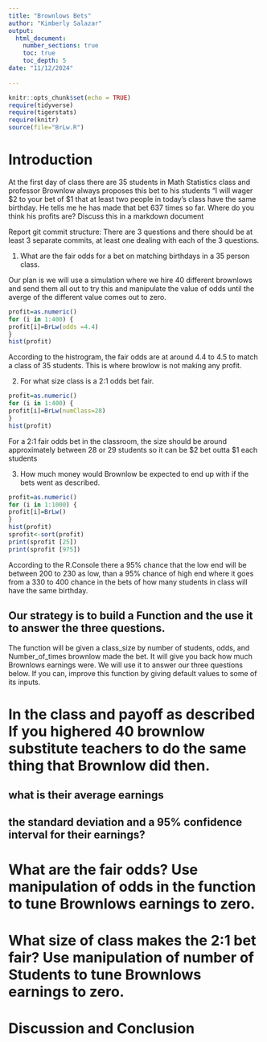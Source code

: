 ```yaml
---
title: "Brownlows Bets"
author: "Kimberly Salazar"
output: 
  html_document:
    number_sections: true
    toc: true
    toc_depth: 5
date: "11/12/2024"    
    
---
```

```r
knitr::opts_chunk$set(echo = TRUE)
require(tidyverse)
require(tigerstats)
require(knitr)
source(file="BrLw.R")
```


<!-- We recommend you use git branches -- create a separate branch for each major section i.e. Introduction, Methods, Results, Inferential Results, and Discussion and Conclusions - leave the YAML block untouched until the final merge where you put in your own name !-->

# Introduction

<!--In this section you explain what you are trying to show.  Where did the data come from?  What is the research or other question you are trying to answer?!-->

 At the first day of class there are 35 students in Math Statistics class and professor Brownlow always proposes this bet to his students "I will wager $2 to your bet of $1 that at least two people in today's class have  the same birthday.  He tells me he has made that bet 637 times so far. Where do you think his profits are? Discuss this in a markdown document
 
Report git commit structure:
There are 3 questions and there should be at least 3 separate commits, at least one dealing with each of the 3 questions.

1. What are the fair odds for a bet on matching birthdays in a 35 person class.

Our plan is we will use a simulation where we hire 40 different brownlows and send them all out to try this and manipulate the value of odds until the averge of the different value comes out to zero.

```r
profit=as.numeric()
for (i in 1:400) {
profit[i]=BrLw(odds =4.4)
}
hist(profit)
```

According to the histrogram, the fair odds are at around 4.4 to 4.5 to match a class of 35 students. This is where browlow is not making any profit.

2. For what size class is a 2:1 odds bet fair.

```r
profit=as.numeric()
for (i in 1:400) {
profit[i]=BrLw(numClass=28)
}
hist(profit)
```

For a 2:1 fair odds bet in the classroom, the size should be around approximately between 28 or 29 students so it can be $2 bet outta $1 each students

3. How much money would Brownlow be expected to end up with if the bets went as described.

```r
profit=as.numeric()
for (i in 1:1000) {
profit[i]=BrLw()
}
hist(profit)
sprofit<-sort(profit)
print(sprofit [25])
print(sprofit [975])
```

According to the R.Console there a 95% chance that the low end will be between 200 to 230 as low, than a 95% chance of high end where it goes from  a 330 to 400 chance in the bets of how many students in class will have the same birthday.

## Our strategy is to build a Function and the use it to answer the three questions. 







The function will be given a class_size by number of students, odds, and Number_of_times brownlow made the bet.  It will give you back how much Brownlows earnings were. We will use it to answer our three questions below. If you can, improve this function by giving default values to some of its inputs. 

# In the class and payoff as described  If you highered 40 brownlow substitute teachers to do the same thing that Brownlow did then.
## what is their average earnings
## the standard deviation and a 95% confidence interval for their earnings?
  
<!--Explain and display your method of coming up with a 95% confidence interval of  professor Brownlows winnings (or losings)-->


# What are the fair odds? Use manipulation of odds in the function to tune Brownlows earnings to zero. 


<!--Decide on your methods:  In this section explain the approach you will take to attack the issue --- how will you decide on a likely estimate of professor Brownlow's earnings or losses after 637 bets. Also explain how you construct a 95% confidence interval about your estimate of his winnings !-->




# What size of class makes the 2:1 bet fair?  Use manipulation of number of Students to tune Brownlows earnings to zero.

<!--Explain and display the results of your method of coming up with the estimate of professor Brownlows betting profits!-->








# Discussion and Conclusion

<!--Discussion and conclusion here.  If professor Brownlow is consistantly making or losing money how could he change his payout so that his profits center on zero?  Also discuss what size his class should be in order to have his current scheme balance at zero profit.!-->

